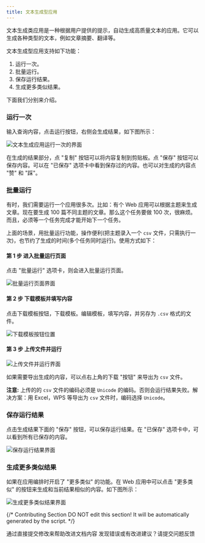 ```yaml
---
title: 文本生成型应用
---
```


文本生成类应用是一种根据用户提供的提示，自动生成高质量文本的应用。它可以生成各种类型的文本，例如文章摘要、翻译等。

文本生成型应用支持如下功能：

1. 运行一次。
2. 批量运行。
3. 保存运行结果。
4. 生成更多类似结果。

下面我们分别来介绍。

### 运行一次

输入查询内容，点击运行按钮，右侧会生成结果，如下图所示：

<Frame caption="运行一次界面">
  <img src="https://assets-docs.dify.ai/dify-enterprise-mintlify/zh_CN/guides/application-publishing/launch-your-webapp-quickly/c211c29aa03c4985bc5a90d2a6903e59.png" alt="文本生成应用运行一次的界面" />
</Frame>

在生成的结果部分，点 "复制" 按钮可以将内容复制到剪贴板。点 "保存" 按钮可以保存内容。可以在 "已保存" 选项卡中看到保存过的内容。也可以对生成的内容点 "赞" 和 "踩"。

### 批量运行

有时，我们需要运行一个应用很多次。比如：有个 Web 应用可以根据主题来生成文章。现在要生成 100 篇不同主题的文章。那么这个任务要做 100 次，很麻烦。而且，必须等一个任务完成才能开始下一个任务。

上面的场景，用批量运行功能，操作便利(把主题录入一个 `csv` 文件，只需执行一次)，也节约了生成的时间(多个任务同时运行)。使用方式如下：

#### 第 1 步 进入批量运行页面

点击 "批量运行" 选项卡，则会进入批量运行页面。

<Frame caption="批量运行页面">
  <img src="https://assets-docs.dify.ai/dify-enterprise-mintlify/zh_CN/guides/application-publishing/launch-your-webapp-quickly/1983dbeda4308ce4d4ee592db91d264b.png" alt="批量运行页面界面" />
</Frame>

#### 第 2 步 下载模板并填写内容

点击下载模板按钮，下载模板。编辑模板，填写内容，并另存为 `.csv` 格式的文件。

<Frame caption="下载模板">
  <img src="https://assets-docs.dify.ai/dify-enterprise-mintlify/zh_CN/guides/application-publishing/launch-your-webapp-quickly/e39c10e8f250ab3446466f2b85601798.png" alt="下载模板按钮位置" />
</Frame>

#### 第 3 步 上传文件并运行

<Frame caption="上传文件并运行">
  <img src="https://assets-docs.dify.ai/dify-enterprise-mintlify/zh_CN/guides/application-publishing/launch-your-webapp-quickly/2ff10da8d0d9a728531ccdb8edc10ad4.png" alt="上传文件并运行界面" />
</Frame>

如果需要导出生成的内容，可以点右上角的下载 "按钮" 来导出为 `csv` 文件。

**注意:** 上传的的 `csv` 文件的编码必须是 `Unicode` 的编码。否则会运行结果失败。解决方案：用 Excel，WPS 等导出为 `csv` 文件时，编码选择 `Unicode`。

### 保存运行结果

点击生成结果下面的 "保存" 按钮，可以保存运行结果。在 "已保存" 选项卡中，可以看到所有已保存的内容。

<Frame caption="保存运行结果">
  <img src="https://assets-docs.dify.ai/dify-enterprise-mintlify/zh_CN/guides/application-publishing/launch-your-webapp-quickly/fff0654787d9b26fefc7b38a8b1e1233.png" alt="保存运行结果界面" />
</Frame>

### 生成更多类似结果

如果在应用编排时开启了 "更多类似" 的功能。在 Web 应用中可以点击 "更多类似" 的按钮来生成和当前结果相似的内容。如下图所示：

<Frame caption="生成更多类似结果">
  <img src="https://assets-docs.dify.ai/dify-enterprise-mintlify/zh_CN/guides/application-publishing/launch-your-webapp-quickly/9436fc90b8af59afd2e654f29f614c6e.png" alt="生成更多类似结果界面" />
</Frame>

{/*
Contributing Section
DO NOT edit this section!
It will be automatically generated by the script.
*/}

<CardGroup cols="2">
    <Card
        title="编辑此页面"
        icon="pen-to-square"
        href="https://github.com/langgenius/dify-docs-mintlify/edit/main/zh-hans/guides/application-publishing/launch-your-webapp-quickly/text-generator.mdx"
    >
        通过直接提交修改来帮助改进文档内容
    </Card>
    <Card
        title="提交问题"
        icon="github"
        href="https://github.com/langgenius/dify-docs-mintlify/issues/new?title=文档问题%3A%20genera&body=%23%23%20问题描述%0A%3C%21--%20请简要描述你发现的问题%20--%3E%0A%0A%23%23%20页面链接%0Ahttps%3A%2F%2Fgithub.com%2Flanggenius%2Fdify-docs-mintlify%2Fblob%2Fmain%2Fzh-hans/guides/application-publishing/launch-your-webapp-quickly%2Ftext-generator.mdx%0A%0A%23%23%20建议修改%0A%3C%21--%20如果有具体的修改建议，请在此说明%20--%3E%0A%0A%3C%21--%20感谢你对文档质量的关注！%20--%3E"
    >
        发现错误或有改进建议？请提交问题反馈
    </Card>
</CardGroup>
